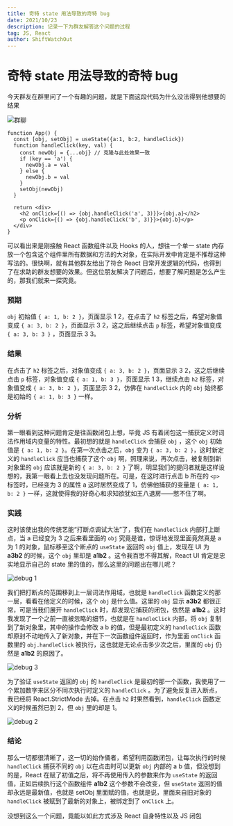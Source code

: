 ```yaml
---
title: 奇特 state 用法导致的奇特 bug
date: 2021/10/23
description: 记录一下为群友解答这个问题的过程
tag: JS, React
author: ShiftWatchOut
---
```


# 奇特 state 用法导致的奇特 bug

今天群友在群里问了一个有趣的问题，就是下面这段代码为什么没法得到他想要的结果

![群聊](/images/group_chat.png)

```
function App() {
  const [obj, setObj] = useState({a:1, b:2, handleClick})
  function handleClick(key, val) {
    const newObj = {...obj} // 克隆与此处效果一致
    if (key == 'a') {
      newObj.a = val
    } else {
      newObj.b = val
    }
    setObj(newObj)
  }

  return <div>
    <h2 onClick={() => {obj.handleClick('a', 3)}}>{obj.a}</h2>
    <p onClick={() => {obj.handleClick('b', 3)}}>{obj.b}</p>
  </div>
}
```

可以看出来是刚接触 React 函数组件以及 Hooks 的人，想往一个单一 state 内存放一个包含这个组件里所有数据和方法的大对象，在实际开发中肯定是不推荐这种写法的。很快啊，就有其他群友给出了符合 React 日常开发逻辑的代码，也得到了在求助的群友想要的效果。但这位朋友解决了问题后，想要了解问题是怎么产生的，那我们就来一探究竟。

### 预期

`obj` 初始值 `{ a: 1, b: 2 }`，页面显示 1 2，在点击了 `h2` 标签之后，希望对象值变成 `{ a: 3, b: 2 }`，页面显示 3 2，这之后继续点击 `p` 标签，希望对象值变成 `{ a: 3, b: 3 }` ，页面显示 3 3。

### 结果

在点击了 `h2` 标签之后，对象值变成 `{ a: 3, b: 2 }`，页面显示 3 2，这之后继续点击 `p` 标签，对象值变成 `{ a: 1, b: 3 }`，页面显示 1 3，继续点击 `h2` 标签，对象值变成 `{ a: 3, b: 2 }`，页面显示 3 2，仿佛在 `handleClick` 内的 `obj` 始终都是初始的 `{ a: 1, b: 3 }` 一样。

### 分析

第一眼看到这种问题肯定是往函数闭包上想，毕竟 JS 有着闭包这一捕获定义时词法作用域内变量的特性。最初想的就是 `handleClick` 会捕获 `obj` ，这个 `obj` 初始值是 `{ a: 1, b: 2 }`。在第一次点击之后，`obj` 变为 `{ a: 3, b: 2 }`，这时新定义的 `handleClick` 应当也捕获了这个 `obj` 啊，照理来说，再次点击，被复制到新对象里的 `obj` 应该就是新的 `{ a: 3, b: 2 }` 了啊，明显我们的提问者就是这样设想的，我第一眼看上去也没发现问题所在。可是，在这时进行点击 b 所在的 `<p>` 标签时，已经变为 3 的属性 a 这时居然变成了 1，仿佛他捕获的变量是 `{ a: 1, b: 2 }` 一样，这就使得我的好奇心和求知欲犹如王八退房——憋不住了啊。

### 实践

这时该使出我的传统艺能“打断点调试大法”了，我们在 `handleClick` 内部打上断点，当 a 已经变为 3 之后来看里面的 `obj` 究竟是谁，惊讶地发现里面竟然真是 a 为 1 的对象，鼠标移至这个断点的 `useState` 返回的 `obj` 值上，发现在 UI 为 **a3b2** 的时候，这个 `obj` 里却是 **a1b2** 。这令我百思不得其解，React UI 肯定是忠实地显示自己的 state 里的值的，那么这里的问题出在哪儿呢？

![debug 1](/images/group_debug_1.png)

我们把打断点的范围移到上一层词法作用域，也就是 `handleClick` 函数定义的那一层，看看在他定义的时候，这个 `obj` 是什么值。这里的 `obj` 显示 **a3b2** 都很正常，可是当我们展开 `handleClick` 时，却发现它捕获的闭包，依然是 **a1b2** 。这时我发现了一个之前一直被忽略的细节，也就是在 `handleClick` 内部，将 `obj` 复制到了新对象里，其中的操作会修改 a b 的值，但是最初定义的 `handleClick` 函数却原封不动地传入了新对象，并在下一次函数组件返回时，作为里面 `onClick` 函数里的 `obj.handleClick` 被执行，这也就是无论点击多少次之后，里面的 `obj` 仍然是 **a1b2** 的原因了。

![debug 3](/images/group_debug_3.png)

为了验证 `useState` 返回的 `obj` 的 `handleClick` 是最初的那一个函数，我使用了一个累加数字来区分不同次执行时定义的 `handleClick` 。为了避免反复进入断点，我已经将 React.StrictMode 去掉。在点击 `h2` 时果然看到，`handleClick` 函数定义的时候虽然已到 2，但 `obj` 里的却是 1。

![debug 2](/images/group_debug_2.png)

### 结论

那么一切都很清晰了，这一切的始作俑者，希望利用函数闭包，让每次执行的时候 `handleClick` 捕获不同的 `obj` 以在点击时可以更新 `obj` 内部的 a b 值，但没想到的是，React 在赋了初值之后，将不再使用传入的参数来作为 `useState` 的返回值，正如后续执行这个函数组件 **a1b2** 这个参数不会改变，但 `useState` 返回的值却永远是最新值，也就是 setObj 里面赋的值，也就是说，里面来自旧对象的 `handleClick` 被赋到了最新的对象上，被绑定到了 `onClick` 上。

没想到这么一个问题，竟能以如此方式涉及 React 自身特性以及 JS 闭包
